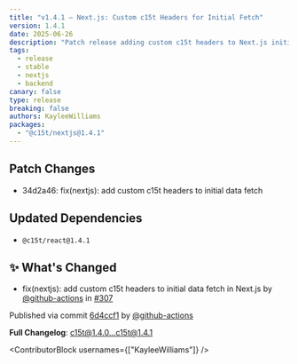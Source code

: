```yaml
---
title: "v1.4.1 — Next.js: Custom c15t Headers for Initial Fetch"
version: 1.4.1
date: 2025-06-26
description: "Patch release adding custom c15t headers to Next.js initial data fetch, enabling backend provider overrides and more reliable initialization."
tags:
  - release
  - stable
  - nextjs
  - backend
canary: false
type: release
breaking: false
authors: KayleeWilliams
packages:
  - "@c15t/nextjs@1.4.1"
---
```


## Patch Changes

- 34d2a46: fix(nextjs): add custom c15t headers to initial data fetch

## Updated Dependencies

- `@c15t/react@1.4.1`

## ✨ What's Changed

- fix(nextjs): add custom c15t headers to initial data fetch in Next.js by [@github-actions](https://github.com/github-actions) in [#307](https://github.com/c15t/c15t/pull/307)

Published via commit [6d4ccf1](https://github.com/c15t/c15t/commit/6d4ccf1) by [@github-actions](https://github.com/github-actions)

**Full Changelog**: [c15t@1.4.0...c15t@1.4.1](https://github.com/c15t/c15t/compare/c15t@1.4.0...c15t@1.4.1)

<ContributorBlock usernames={["KayleeWilliams"]} />


